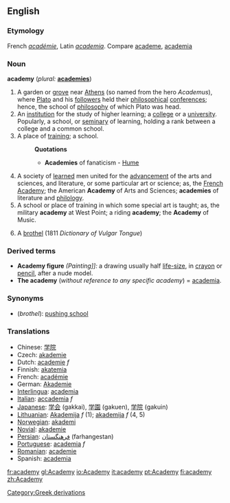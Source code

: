 ==English==

===Etymology===
French ''[[académie]]'', Latin ''[[academia]]''. Compare [[academe]], [[academia]]

===Noun===
'''academy'''  (''plural:'' '''[[academies]]''')

# A garden or [[grove]] near [[Athens]] (so named from the hero ''Academus''), where [[Plato]] and his [[followers]] held their [[philosophical]] [[conference]]s; hence, the school of [[philosophy]] of which Plato was head.
# An [[institution]] for the study of higher learning; a [[college]] or a [[university]]. Popularly, a school, or [[seminary]] of learning, holding a rank between a college and a common school.
# A place of [[training]]; a school.
#:'''Quotations'''
#:*'''Academies''' of fanaticism - [[Hume]]
# A society of [[learned]] men united for the [[advancement]] of the arts and sciences, and literature, or some particular art or science; as, the [[French Academy]]; the American '''Academy''' of Arts and Sciences; '''academies''' of literature and [[philology]].
# A school or place of training in which some special art is taught; as, the military '''academy''' at West Point; a riding '''academy'''; the '''Academy''' of Music.
# {{vulgar}} A [[brothel]] (1811 ''Dictionary of Vulgar Tongue'')

===Derived terms===
*'''Academy figure''' ''(Painting]]:'' a drawing usually half [[life-size]], in [[crayon]] or [[pencil]], after a nude model.
*'''The academy''' (''without reference to any specific academy'') = [[academia]].

===Synonyms===
* (''brothel''): [[pushing school]]

===Translations===
*Chinese: [[学院]]
*Czech: [[akademie]]
*Dutch: [[academie]] ''f''
*Finnish: [[akatemia]]
*French: [[académie]]
*German: [[Akademie]]
*[[Interlingua]]: [[academia]]
*[[Italian]]: [[accademia]] ''f''
*[[Japanese]]: [[学会]] (gakkai), [[学園]] (gakuen), [[学院]] (gakuin)
*[[Lithuanian]]: [[Akademija]] ''f'' (1); [[akademija]] ''f'' (4, 5)
*[[Norwegian]]: [[akademi]]
*[[Novial]]: [[akademie]]
*[[Persian]]: [[فرهنگستان]] (farhangestan)
*[[Portuguese]]: [[academia]] ''f''
*[[Romanian]]: [[academie]]
*Spanish: [[academia]]

[[Category:Greek derivations]]

[[fr:academy]]
[[gl:Academy]]
[[io:Academy]]
[[it:academy]]
[[pt:Academy]]
[[fi:academy]]
[[zh:Academy]]